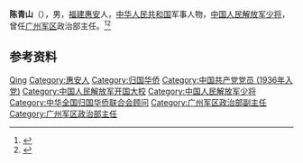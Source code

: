 '''陈青山'''（{{bd|1919年||2003年}}），男，[[福建|福建]][[惠安|惠安]]人，[[中华人民共和国|中华人民共和国]]军事人物，[[中国人民解放军少将|中国人民解放军少将]]，曾任[[广州军区|广州军区]]政治部主任。<ref>{{Cite book|title=中国抗日战争人物大词典|author=刘景泉主编; 沈久泉, 王凯捷, 李卓副主编|publisher=天津大学出版社|year=1999|isbn=|location=|pages=}}</ref><ref>{{Cite book|title=中华军事人物大辞典|author=吴如蒿著; 陈策才, 张光彩, 赵功德等副主编|publisher=新华出版社|year=1989|isbn=|location=北京|pages=}}</ref>

== 参考资料 ==
{{reflist}}

{{中国人物小作品}}
{{Navboxes 
| title  = 陈青山在[[中华全国归国华侨联合会|中华全国归国华侨联合会]]的职务
| list1  =
{{中华全国归国华侨联合会第三届委员会}}
{{中华全国归国华侨联合会第四届委员会}}
}}

{{Authority control}}
{{DEFAULTSORT:Chen陈}}
[[Category:陈姓|Qing]]
[[Category:惠安人|Category:惠安人]]
[[Category:归国华侨|Category:归国华侨]]
[[Category:中国共产党党员_(1936年入党)|Category:中国共产党党员 (1936年入党)]]
[[Category:中国人民解放军开国大校|Category:中国人民解放军开国大校]]
[[Category:中国人民解放军少将|Category:中国人民解放军少将]]
[[Category:中华全国归国华侨联合会顾问|Category:中华全国归国华侨联合会顾问]]
[[Category:广州军区政治部副主任|Category:广州军区政治部副主任]]
[[Category:广州军区政治部主任|Category:广州军区政治部主任]]